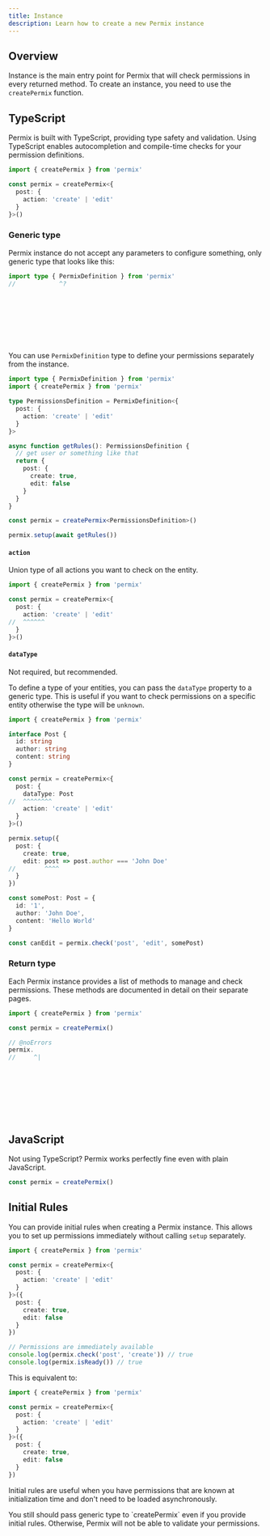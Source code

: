```yaml
---
title: Instance
description: Learn how to create a new Permix instance
---
```


## Overview

Instance is the main entry point for Permix that will check permissions in every returned method. To create an instance, you need to use the `createPermix` function.

## TypeScript

Permix is built with TypeScript, providing type safety and validation. Using TypeScript enables autocompletion and compile-time checks for your permission definitions.

```ts twoslash title="/lib/permix.ts"
import { createPermix } from 'permix'

const permix = createPermix<{
  post: {
    action: 'create' | 'edit'
  }
}>()
```

### Generic type

Permix instance do not accept any parameters to configure something, only generic type that looks like this:

```ts twoslash
import type { PermixDefinition } from 'permix'
//            ^?










```

You can use `PermixDefinition` type to define your permissions separately from the instance.

```ts twoslash title="/lib/permix.ts"
import type { PermixDefinition } from 'permix'
import { createPermix } from 'permix'

type PermissionsDefinition = PermixDefinition<{
  post: {
    action: 'create' | 'edit'
  }
}>

async function getRules(): PermissionsDefinition {
  // get user or something like that
  return {
    post: {
      create: true,
      edit: false
    }
  }
}

const permix = createPermix<PermissionsDefinition>()

permix.setup(await getRules())
```

#### `action`

Union type of all actions you want to check on the entity.

```ts twoslash title="/lib/permix.ts"
import { createPermix } from 'permix'

const permix = createPermix<{
  post: {
    action: 'create' | 'edit'
//  ^^^^^^
  }
}>()
```

#### `dataType`

<Callout>
Not required, but recommended.
</Callout>

To define a type of your entities, you can pass the `dataType` property to a generic type. This is useful if you want to check permissions on a specific entity otherwise the type will be `unknown`.

```ts twoslash title="/lib/permix.ts"
import { createPermix } from 'permix'

interface Post {
  id: string
  author: string
  content: string
}

const permix = createPermix<{
  post: {
    dataType: Post
//  ^^^^^^^^
    action: 'create' | 'edit'
  }
}>()

permix.setup({
  post: {
    create: true,
    edit: post => post.author === 'John Doe'
//        ^^^^
  }
})

const somePost: Post = {
  id: '1',
  author: 'John Doe',
  content: 'Hello World'
}

const canEdit = permix.check('post', 'edit', somePost)
```

### Return type

Each Permix instance provides a list of methods to manage and check permissions. These methods are documented in detail on their separate pages.

```ts twoslash title="/lib/permix.ts"
import { createPermix } from 'permix'

const permix = createPermix()

// @noErrors
permix.
//     ^|










```

## JavaScript

Not using TypeScript? Permix works perfectly fine even with plain JavaScript.

```js title="/lib/permix.js"
const permix = createPermix()
```

## Initial Rules

You can provide initial rules when creating a Permix instance. This allows you to set up permissions immediately without calling `setup` separately.

```ts twoslash title="/lib/permix.ts"
import { createPermix } from 'permix'

const permix = createPermix<{
  post: {
    action: 'create' | 'edit'
  }
}>({
  post: {
    create: true,
    edit: false
  }
})

// Permissions are immediately available
console.log(permix.check('post', 'create')) // true
console.log(permix.isReady()) // true
```

This is equivalent to:

```ts twoslash title="/lib/permix.ts"
import { createPermix } from 'permix'

const permix = createPermix<{
  post: {
    action: 'create' | 'edit'
  }
}>({
  post: {
    create: true,
    edit: false
  }
})
```

Initial rules are useful when you have permissions that are known at initialization time and don't need to be loaded asynchronously.

<Callout type="warn">
You still should pass generic type to `createPermix` even if you provide initial rules. Otherwise, Permix will not be able to validate your permissions.
</Callout>
